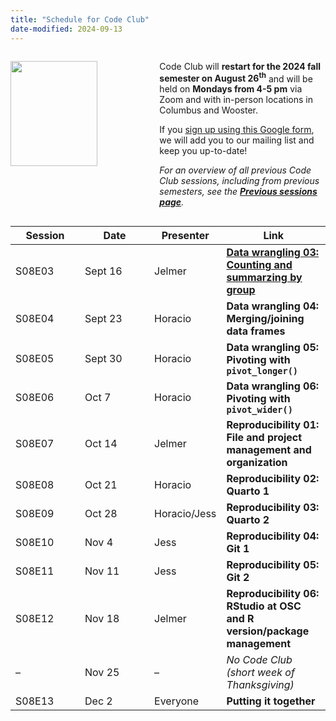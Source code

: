 ```yaml
---
title: "Schedule for Code Club"
date-modified: 2024-09-13
---
```


::: columns
::: {.column width="45%"}
![](img/codeclub_logo.png){fig-align="center" width="80%"}
:::

::: {.column width="55%"}
Code Club will **restart for the 2024 fall semester on August 26^th^** and will be held on **Mondays from 4-5 pm** via Zoom and with in-person locations in Columbus and Wooster.

If you [sign up using this Google form](https://forms.gle/eYkMvmJShrcANUrt5), we will add you to our mailing list and keep you up-to-date!

*For an overview of all previous Code Club sessions, including from previous semesters,* *see the [**Previous sessions page**](/pages/previous.qmd).*
:::
:::

| Session | Date    | Presenter    | Link                                                                     |
|----------------|----------------|----------------|------------------------|
| S08E03  | Sept 16 | Jelmer       | [**Data wrangling 03: Counting and summarzing by group**](/posts/S08E03_wrangling_03/)                        |
| S08E04  | Sept 23 | Horacio      | **Data wrangling 04: Merging/joining data frames** |
| S08E05  | Sept 30 | Horacio      | **Data wrangling 05: Pivoting with `pivot_longer()`**                                      |
| S08E06  | Oct 7   | Horacio      | **Data wrangling 06: Pivoting with `pivot_wider()`**                                       |
| S08E07  | Oct 14  | Jelmer       | **Reproducibility 01: File and project management and organization** |
| S08E08  | Oct 21  | Horacio      | **Reproducibility 02: Quarto 1**                                             |
| S08E09  | Oct 28  | Horacio/Jess | **Reproducibility 03: Quarto 2**                                             |
| S08E10  | Nov 4   | Jess         | **Reproducibility 04: Git 1**                                                |
| S08E11  | Nov 11  | Jess         | **Reproducibility 05: Git 2**                                                |
| S08E12  | Nov 18  | Jelmer       | **Reproducibility 06: RStudio at OSC and R version/package management**      |
| --      | Nov 25  | --           | _No Code Club (short week of Thanksgiving)_                                |
| S08E13  | Dec 2   | Everyone     | **Putting it together**                                                      |
